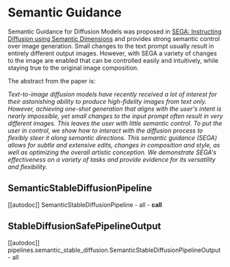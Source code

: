 <!--Copyright 2023 The HuggingFace Team. All rights reserved.

Licensed under the Apache License, Version 2.0 (the "License"); you may not use this file except in compliance with
the License. You may obtain a copy of the License at

http://www.apache.org/licenses/LICENSE-2.0

Unless required by applicable law or agreed to in writing, software distributed under the License is distributed on
an "AS IS" BASIS, WITHOUT WARRANTIES OR CONDITIONS OF ANY KIND, either express or implied. See the License for the
specific language governing permissions and limitations under the License.
-->

# Semantic Guidance

Semantic Guidance for Diffusion Models was proposed in [SEGA: Instructing Diffusion using Semantic Dimensions](https://huggingface.co/papers/2301.12247) and provides strong semantic control over image generation.
Small changes to the text prompt usually result in entirely different output images. However, with SEGA a variety of changes to the image are enabled that can be controlled easily and intuitively, while staying true to the original image composition.

The abstract from the paper is:

*Text-to-image diffusion models have recently received a lot of interest for their astonishing ability to produce high-fidelity images from text only. However, achieving one-shot generation that aligns with the user's intent is nearly impossible, yet small changes to the input prompt often result in very different images. This leaves the user with little semantic control. To put the user in control, we show how to interact with the diffusion process to flexibly steer it along semantic directions. This semantic guidance (SEGA) allows for subtle and extensive edits, changes in composition and style, as well as optimizing the overall artistic conception. We demonstrate SEGA's effectiveness on a variety of tasks and provide evidence for its versatility and flexibility.*

## SemanticStableDiffusionPipeline
[[autodoc]] SemanticStableDiffusionPipeline
	- all
	- __call__

## StableDiffusionSafePipelineOutput
[[autodoc]] pipelines.semantic_stable_diffusion.SemanticStableDiffusionPipelineOutput
	- all